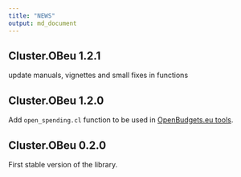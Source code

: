 ```yaml
---
title: "NEWS"
output: md_document
---
```

## Cluster.OBeu 1.2.1

update manuals, vignettes and small fixes in functions

## Cluster.OBeu 1.2.0

Add `open_spending.cl` function to be used in [OpenBudgets.eu tools](http://openbudgets.eu/tools/).


## Cluster.OBeu 0.2.0

First stable version of the library.